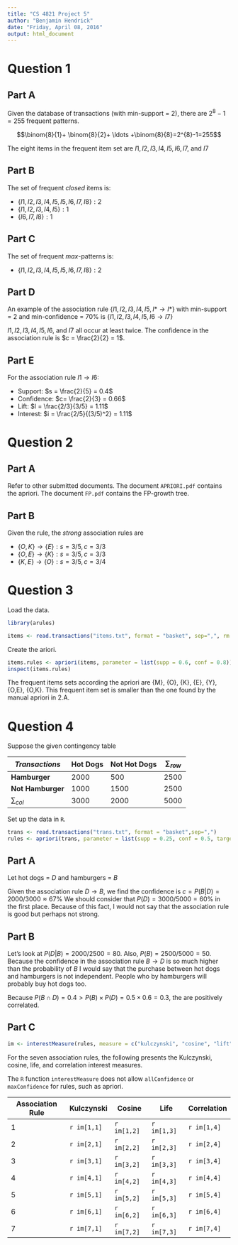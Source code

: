 ```yaml
---
title: "CS 4821 Project 5"
author: "Benjamin Hendrick"
date: "Friday, April 08, 2016"
output: html_document
---
```


# Question 1

## Part A

Given the database of transactions (with min-support = 2),  there are $2^{8}-1 = 255$ frequent patterns.

$$\binom{8}{1}+ \binom{8}{2}+ \ldots +\binom{8}{8}=2^{8}-1=255$$

The eight items in the frequent item set are $I1, I2, I3, I4, I5, I6, I7,$ and $I7$

## Part B

The set of frequent *closed* items is:

- $\{I1, I2, I3, I4, I5, I5, I6, I7, I8\} : 2$
- $\{I1, I2, I3, I4, I5\} : 1$
- $\{I6, I7, I8\} : 1$

## Part C

The set of frequent *max*-patterns is:

- $\{I1, I2, I3, I4, I5, I5, I6, I7, I8\} : 2$

## Part D

An example of the association rule $\{I1, I2, I3, I4, I5, I* \rightarrow I* \}$ with min-support = 2 and min-confidence = 70% is $\{I1, I2, I3, I4, I5, I6 \rightarrow I7 \}$

$I1, I2, I3, I4, I5, I6,$ and $I7$ all occur at least twice. The confidence in the association rule is $c = \frac{2}{2} = 1$.

## Part E

For the association rule $I1 \rightarrow I6$:

- Support: $s = \frac{2}{5} = 0.4$
- Confidence: $c= \frac{2}{3} = 0.66$
- Lift: $l = \frac{2/3}{3/5} = 1.11$
- Interest: $i = \frac{2/5}{(3/5)^2} = 1.11$









# Question 2

## Part A

Refer to other submitted documents. The document `APRIORI.pdf` contains the apriori. The document `FP.pdf` contains the FP-growth tree.

## Part B

Given the rule, the *strong* association rules are 

- $\{O,K\} \rightarrow \{E\} : s= 3/5, c=3/3$
- $\{O,E\} \rightarrow \{K\} : s=3/5, c=3/3$
- $\{K,E\} \rightarrow \{O\} : s =3/5, c=3/4$







# Question 3

Load the data.

```r
library(arules)
```

```r
items <- read.transactions("items.txt", format = "basket", sep=",", rm.duplicates =TRUE)
```

Create the ariori.

```r
items.rules <- apriori(items, parameter = list(supp = 0.6, conf = 0.8))
inspect(items.rules)
```

The frequent items sets according the apriori are {M}, {O}, {K}, {E}, {Y}, {O,E}, {O,K}. This frequent item set is smaller than the one found by the manual apriori in 2.A.







# Question 4

Suppose the given contingency table

*Transactions* | Hot Dogs | Not Hot Dogs | $\sum_{row}$ 
-|----- | ----- | ----
**Hamburger** | 2000 | 500 | 2500
**Not Hamburger** | 1000 | 1500 | 2500 
$\sum_{col}$ | 3000 | 2000 | 5000

Set up the data in `R`.

```r
trans <- read.transactions("trans.txt", format = "basket",sep=",")
rules <- apriori(trans, parameter = list(supp = 0.25, conf = 0.5, target="rules"))
```

## Part A

Let hot dogs = $D$ and hamburgers = $B$

Given the association rule $D \rightarrow B$, we find the confidence is $c = P(B | D) = 2000/3000 \approx 67\%$ We should consider that $P(D) = 3000/5000 = 60\%$ in the first place. Because of this fact, I would not say that the association rule is good but perhaps not strong.

## Part B

Let's look at $P(D | B) = 2000/2500 = 80%$. Also, $P(B) = 2500/5000 = 50%$. Because the confidence in the association rule $B \rightarrow D$ is so much higher than the probability of $B$ I would say that the purchase between hot dogs and hamburgers is not independent. People who by hamburgers will probably buy hot dogs too. 

Because $P(B \cap D)  = 0.4 > P(B) \times P(D) = 0.5 \times 0.6 = 0.3$, the are positively correlated.

## Part C

```r
im <- interestMeasure(rules, measure = c("kulczynski", "cosine", "lift", "phi"), trans)
```

For the seven association rules, the following presents the Kulczynski, cosine, life, and correlation interest measures.

The `R` function `interestMeasure` does not allow `allConfidence` or `maxConfidence` for rules, such as apriori.

Association Rule | Kulczynski | Cosine | Life | Correlation
--- | --- | --- | --- | ----
1 | `r im[1,1]` | `r im[1,2]` | `r im[1,3]` | `r im[1,4]`
2 | `r im[2,1]` | `r im[2,2]` | `r im[2,3]` | `r im[2,4]`
3 | `r im[3,1]` | `r im[3,2]` | `r im[3,3]` | `r im[3,4]`
4 | `r im[4,1]` | `r im[4,2]` | `r im[4,3]` | `r im[4,4]`
5 | `r im[5,1]` | `r im[5,2]` | `r im[5,3]` | `r im[5,4]`
6 | `r im[6,1]` | `r im[6,2]` | `r im[6,3]` | `r im[6,4]`
7 | `r im[7,1]` | `r im[7,2]` | `r im[7,3]` | `r im[7,4]`


